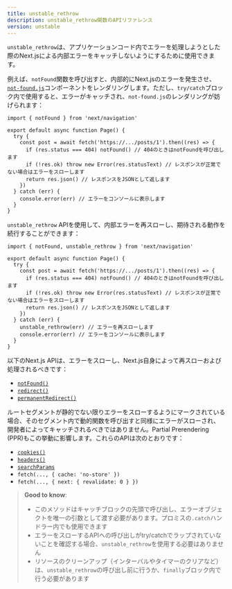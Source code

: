 ```yaml
---
title: unstable_rethrow
description: unstable_rethrow関数のAPIリファレンス
version: unstable
---
```


`unstable_rethrow`は、アプリケーションコード内でエラーを処理しようとした際のNext.jsによる内部エラーをキャッチしないようにするために使用できます。

例えば、`notFound`関数を呼び出すと、内部的にNext.jsのエラーを発生させ、[`not-found.js`](/docs/app/api-reference/file-conventions/not-found)コンポーネントをレンダリングします。ただし、`try/catch`ブロック内で使用すると、エラーがキャッチされ、`not-found.js`のレンダリングが妨げられます：

```tsx title="@/app/ui/component.tsx"
import { notFound } from 'next/navigation'

export default async function Page() {
  try {
    const post = await fetch('https://.../posts/1').then((res) => {
      if (res.status === 404) notFound() // 404のときはnotFoundを呼び出します
      if (!res.ok) throw new Error(res.statusText) // レスポンスが正常でない場合はエラーをスローします
      return res.json() // レスポンスをJSONとして返します
    })
  } catch (err) {
    console.error(err) // エラーをコンソールに表示します
  }
}
```

`unstable_rethrow` APIを使用して、内部エラーを再スローし、期待される動作を続行することができます：

```tsx title="@/app/ui/component.tsx"
import { notFound, unstable_rethrow } from 'next/navigation'

export default async function Page() {
  try {
    const post = await fetch('https://.../posts/1').then((res) => {
      if (res.status === 404) notFound() // 404のときはnotFoundを呼び出します
      if (!res.ok) throw new Error(res.statusText) // レスポンスが正常でない場合はエラーをスローします
      return res.json() // レスポンスをJSONとして返します
    })
  } catch (err) {
    unstable_rethrow(err) // エラーを再スローします
    console.error(err) // エラーをコンソールに表示します
  }
}
```

以下のNext.js APIは、エラーをスローし、Next.js自身によって再スローおよび処理されるべきです：

- [`notFound()`](/docs/app/api-reference/functions/not-found)
- [`redirect()`](/docs/app/building-your-application/routing/redirecting#redirect-function)
- [`permanentRedirect()`](/docs/app/building-your-application/routing/redirecting#permanentredirect-function)

ルートセグメントが静的でない限りエラーをスローするようにマークされている場合、そのセグメント内で動的関数を呼び出すと同様にエラーがスローされ、開発者によってキャッチされるべきではありません。Partial Prerendering (PPR)もこの挙動に影響します。これらのAPIは次のとおりです：

- [`cookies()`](/docs/app/api-reference/functions/cookies)
- [`headers()`](/docs/app/api-reference/functions/headers)
- [`searchParams`](/docs/app/api-reference/file-conventions/page#searchparams-optional)
- `fetch(..., { cache: 'no-store' })`
- `fetch(..., { next: { revalidate: 0 } })`

> **Good to know**:
>
> - このメソッドはキャッチブロックの先頭で呼び出し、エラーオブジェクトを唯一の引数として渡す必要があります。プロミスの`.catch`ハンドラー内でも使用できます
> - エラーをスローするAPIへの呼び出しがtry/catchでラップされていないことを確認する場合、`unstable_rethrow`を使用する必要はありません
> - リソースのクリーンアップ（インターバルやタイマーのクリアなど）は、`unstable_rethrow`の呼び出し前に行うか、`finally`ブロック内で行う必要があります